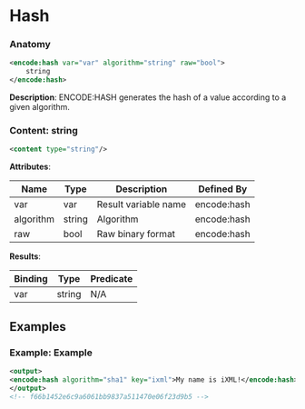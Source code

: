 # Hash

### Anatomy

```xml
<encode:hash var="var" algorithm="string" raw="bool">
    string
</encode:hash>
```

 **Description**:
 ENCODE:HASH generates the hash of a value according to a given algorithm.

### Content: string

```xml
<content type="string"/>
```

**Attributes**:

| Name | Type | Description | Defined By |
| ---- | ---- | ----------- | ---------- |
| var | var | Result variable name | encode:hash |
| algorithm | string | Algorithm | encode:hash |
| raw | bool | Raw binary format | encode:hash |


**Results**:

| Binding | Type | Predicate |
| ------- | ---- | --------- |
| var | string | N/A |


## Examples

### Example: Example

```xml
<output>
<encode:hash algorithm="sha1" key="ixml">My name is iXML!</encode:hash>
</output>
<!-- f66b1452e6c9a6061bb9837a511470e06f23d9b5 -->
```

